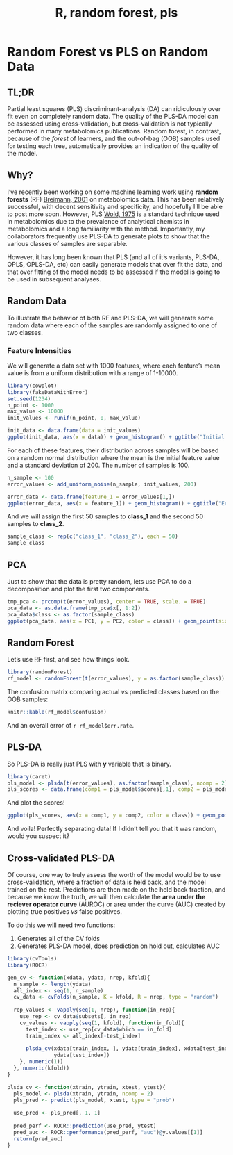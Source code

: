 % R, random forest, pls

# Random Forest vs PLS on Random Data

## TL;DR

Partial least squares (PLS) discriminant-analysis (DA) can ridiculously over fit
even on completely random data. The quality of the PLS-DA model can be assessed
using cross-validation, but cross-validation is not typically performed in many
metabolomics publications. Random forest, in contrast, because of the *forest* of
learners, and the out-of-bag (OOB) samples used for testing each tree, automatically
provides an indication of the quality of the model.

## Why?

I've recently been working on some machine learning work using **random forests**
(RF) [Breimann, 2001](link) on metabolomics data. This has been relatively successful,
with decent sensitivity and specificity, and hopefully I'll be able to post more
soon. However, PLS [Wold, 1975](link) is a standard technique used in metabolomics
due to the prevalence of analytical chemists in metabolomics and a long familiarity
with the method. Importantly, my collaborators frequently use PLS-DA to generate
plots to show that the various classes of samples are separable.

However, it has long been known that PLS (and all of it's variants, PLS-DA, OPLS,
OPLS-DA, etc) can easily generate models that over fit the data, and that over fitting
of the model needs to be assessed if the model is going to be used in subsequent
analyses. 

## Random Data

To illustrate the behavior of both RF and PLS-DA, we will generate some random data
where each of the samples are randomly assigned to one of two classes.

### Feature Intensities

We will generate a data set with 1000 features, where each feature's mean value
is from a uniform distribution with a range of 1-10000.

```r
library(cowplot)
library(fakeDataWithError)
set.seed(1234)
n_point <- 1000
max_value <- 10000
init_values <- runif(n_point, 0, max_value)
```

```r
init_data <- data.frame(data = init_values)
ggplot(init_data, aes(x = data)) + geom_histogram() + ggtitle("Initial Data")
```

For each of these features, their distribution across samples will be based on
a random normal distribution where the mean is the initial feature value and a
standard deviation of 200. The number of samples is 100.

```r
n_sample <- 100
error_values <- add_uniform_noise(n_sample, init_values, 200)
```

```r
error_data <- data.frame(feature_1 = error_values[1,])
ggplot(error_data, aes(x = feature_1)) + geom_histogram() + ggtitle("Error Data")
```

And we will assign the first 50 samples to **class_1** and the second 50 samples
to **class_2**.

```r
sample_class <- rep(c("class_1", "class_2"), each = 50)
sample_class
```

## PCA

Just to show that the data is pretty random, lets use PCA to do a decomposition
and plot the first two components.

```r
tmp_pca <- prcomp(t(error_values), center = TRUE, scale. = TRUE)
pca_data <- as.data.frame(tmp_pca$x[, 1:2])
pca_data$class <- as.factor(sample_class)
ggplot(pca_data, aes(x = PC1, y = PC2, color = class)) + geom_point(size = 4)
```


## Random Forest

Let's use RF first, and see how things look.

```r
library(randomForest)
rf_model <- randomForest(t(error_values), y = as.factor(sample_class))
```

The confusion matrix comparing actual *vs* predicted classes based on the OOB
samples:

```r
knitr::kable(rf_model$confusion)
```

And an overall error of `r rf_model$err.rate`.

## PLS-DA

So PLS-DA is really just PLS with **y** variable that is binary.

```r
library(caret)
pls_model <- plsda(t(error_values), as.factor(sample_class), ncomp = 2)
pls_scores <- data.frame(comp1 = pls_model$scores[,1], comp2 = pls_model$scores[,2], class = sample_class)
```

And plot the scores!

```r
ggplot(pls_scores, aes(x = comp1, y = comp2, color = class)) + geom_point(size = 4) + ggtitle("PLS-DA of Random Data")
```

And voila! Perfectly separating data! If I didn't tell you that it was random, would
you suspect it?

## Cross-validated PLS-DA

Of course, one way to truly assess the worth of the model would be to use
cross-validation, where a fraction of data is held back, and the model trained
on the rest. Predictions are then made on the held back fraction, and because we
know the truth, we will then calculate the **area under the reciever operator curve**
(AUROC) or area under the curve (AUC) created by plotting true positives *vs* 
false positives.

To do this we will need two functions:

1. Generates all of the CV folds
2. Generates PLS-DA model, does prediction on hold out, calculates AUC

```r
library(cvTools)
library(ROCR)

gen_cv <- function(xdata, ydata, nrep, kfold){
  n_sample <- length(ydata)
  all_index <- seq(1, n_sample)
  cv_data <- cvFolds(n_sample, K = kfold, R = nrep, type = "random")
  
  rep_values <- vapply(seq(1, nrep), function(in_rep){
    use_rep <- cv_data$subsets[, in_rep]
    cv_values <- vapply(seq(1, kfold), function(in_fold){
      test_index <- use_rep[cv_data$which == in_fold]
      train_index <- all_index[-test_index]
      
      plsda_cv(xdata[train_index, ], ydata[train_index], xdata[test_index, ],
               ydata[test_index])
    }, numeric(1))
  }, numeric(kfold))
}

plsda_cv <- function(xtrain, ytrain, xtest, ytest){
  pls_model <- plsda(xtrain, ytrain, ncomp = 2)
  pls_pred <- predict(pls_model, xtest, type = "prob")
  
  use_pred <- pls_pred[, 1, 1]
  
  pred_perf <- ROCR::prediction(use_pred, ytest)
  pred_auc <- ROCR::performance(pred_perf, "auc")@y.values[[1]]
  return(pred_auc)
}
```


